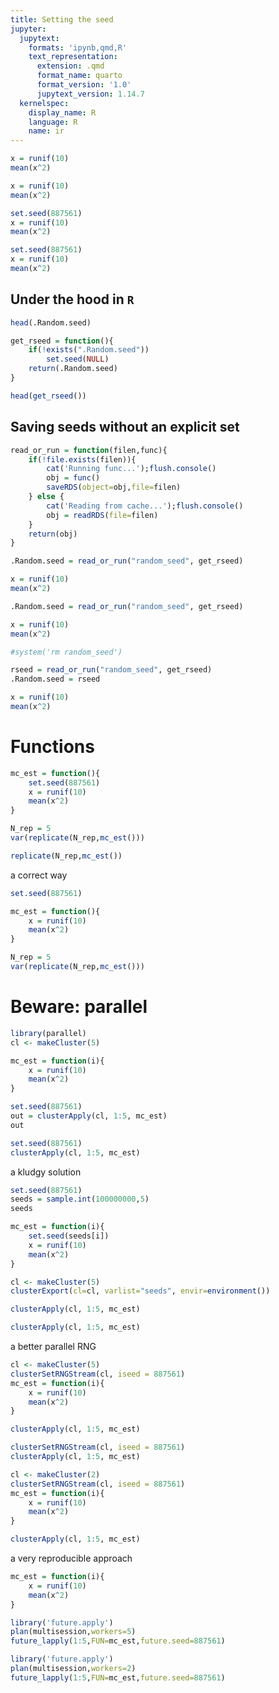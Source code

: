 ```yaml
---
title: Setting the seed
jupyter:
  jupytext:
    formats: 'ipynb,qmd,R'
    text_representation:
      extension: .qmd
      format_name: quarto
      format_version: '1.0'
      jupytext_version: 1.14.7
  kernelspec:
    display_name: R
    language: R
    name: ir
---
```




```r
x = runif(10)
mean(x^2)
```

```r
x = runif(10)
mean(x^2)
```

```r
set.seed(887561)
x = runif(10)
mean(x^2)
```

```r
set.seed(887561)
x = runif(10)
mean(x^2)
```

## Under the hood in `R`

```r
head(.Random.seed)
```

```r
get_rseed = function(){
    if(!exists(".Random.seed")) 
        set.seed(NULL)
    return(.Random.seed)
}
```

```r
head(get_rseed())
```

## Saving seeds without an explicit set

```r
read_or_run = function(filen,func){
    if(!file.exists(filen)){
        cat('Running func...');flush.console()
        obj = func()
        saveRDS(object=obj,file=filen)
    } else {
        cat('Reading from cache...');flush.console()
        obj = readRDS(file=filen)
    }
    return(obj)
}
```

```r
.Random.seed = read_or_run("random_seed", get_rseed)

x = runif(10)
mean(x^2)
```

```r
.Random.seed = read_or_run("random_seed", get_rseed)

x = runif(10)
mean(x^2)
```

```r
#system('rm random_seed')
```

```r
rseed = read_or_run("random_seed", get_rseed)
.Random.seed = rseed

x = runif(10)
mean(x^2)
```

# Functions

```r
mc_est = function(){
    set.seed(887561)
    x = runif(10)
    mean(x^2)   
}
```

```r
N_rep = 5
var(replicate(N_rep,mc_est()))
```

```r
replicate(N_rep,mc_est())
```

a correct way

```r
set.seed(887561)

mc_est = function(){
    x = runif(10)
    mean(x^2)   
}

N_rep = 5
var(replicate(N_rep,mc_est()))
```

# Beware: parallel

```r
library(parallel)
cl <- makeCluster(5)
```

```r
mc_est = function(i){
    x = runif(10)
    mean(x^2)   
}
```

```r
set.seed(887561)
out = clusterApply(cl, 1:5, mc_est)
out
```

```r
set.seed(887561)
clusterApply(cl, 1:5, mc_est)
```

a kludgy solution

```r
set.seed(887561)
seeds = sample.int(100000000,5)
seeds
```

```r
mc_est = function(i){
    set.seed(seeds[i])
    x = runif(10)
    mean(x^2)   
}

cl <- makeCluster(5)
clusterExport(cl=cl, varlist="seeds", envir=environment())

clusterApply(cl, 1:5, mc_est)
```

```r
clusterApply(cl, 1:5, mc_est)
```

a better parallel RNG

```r
cl <- makeCluster(5)
clusterSetRNGStream(cl, iseed = 887561)
mc_est = function(i){
    x = runif(10)
    mean(x^2)   
}

clusterApply(cl, 1:5, mc_est)
```

```r
clusterSetRNGStream(cl, iseed = 887561)
clusterApply(cl, 1:5, mc_est)
```

```r
cl <- makeCluster(2)
clusterSetRNGStream(cl, iseed = 887561)
mc_est = function(i){
    x = runif(10)
    mean(x^2)   
}

clusterApply(cl, 1:5, mc_est)
```

a very reproducible approach

```r
mc_est = function(i){
    x = runif(10)
    mean(x^2)   
}
```

```r
library('future.apply')
plan(multisession,workers=5)
future_lapply(1:5,FUN=mc_est,future.seed=887561)
```

```r
library('future.apply')
plan(multisession,workers=2)
future_lapply(1:5,FUN=mc_est,future.seed=887561)
```
